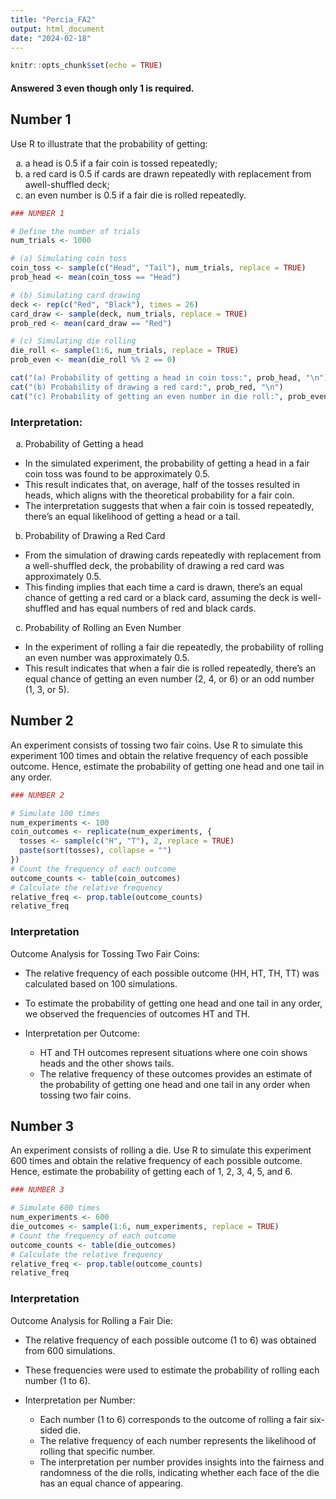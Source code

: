 ---
title: "Percia_FA2"
output: html_document
date: "2024-02-18"
---

```{r setup, include=FALSE}
knitr::opts_chunk$set(echo = TRUE)
```

#### Answered 3 even though only 1 is required.

## Number 1

Use R to illustrate that the probability of getting:

(a) a head is 0.5 if a fair coin is tossed repeatedly;
(b) a red card is 0.5 if cards are drawn repeatedly with replacement from awell-shuffled deck;
(c) an even number is 0.5 if a fair die is rolled repeatedly.

```{r cars}
### NUMBER 1

# Define the number of trials
num_trials <- 1000

# (a) Simulating coin toss
coin_toss <- sample(c("Head", "Tail"), num_trials, replace = TRUE)
prob_head <- mean(coin_toss == "Head")

# (b) Simulating card drawing
deck <- rep(c("Red", "Black"), times = 26)
card_draw <- sample(deck, num_trials, replace = TRUE)
prob_red <- mean(card_draw == "Red")

# (c) Simulating die rolling
die_roll <- sample(1:6, num_trials, replace = TRUE)
prob_even <- mean(die_roll %% 2 == 0)

cat("(a) Probability of getting a head in coin toss:", prob_head, "\n")
cat("(b) Probability of drawing a red card:", prob_red, "\n")
cat("(c) Probability of getting an even number in die roll:", prob_even, "\n")
```

### Interpretation:

(a) Probability of Getting a head

  * In the simulated experiment, the probability of getting a head in a fair coin toss was found to be approximately 0.5.
  * This result indicates that, on average, half of the tosses resulted in heads, which aligns with the theoretical probability for a fair coin.
  * The interpretation suggests that when a fair coin is tossed repeatedly, there's an equal likelihood of getting a head or a tail.
  
(b) Probability of Drawing a Red Card

  * From the simulation of drawing cards repeatedly with replacement from a well-shuffled deck, the probability of drawing a red card was approximately 0.5.
  * This finding implies that each time a card is drawn, there's an equal chance of getting a red card or a black card, assuming the deck is well-shuffled and has equal numbers of red and black cards.

(c) Probability of Rolling an Even Number
  * In the experiment of rolling a fair die repeatedly, the probability of rolling an even number was approximately 0.5.
  * This result indicates that when a fair die is rolled repeatedly, there's an equal chance of getting an even number (2, 4, or 6) or an odd number (1, 3, or 5).

## Number 2

An experiment consists of tossing two fair coins. Use R to simulate this experiment 100 times and obtain the relative frequency of each possible outcome. Hence, estimate the probability of getting one head and one tail in any order.

``` {r}
### NUMBER 2

# Simulate 100 times
num_experiments <- 100
coin_outcomes <- replicate(num_experiments, {
  tosses <- sample(c("H", "T"), 2, replace = TRUE)
  paste(sort(tosses), collapse = "")
})
# Count the frequency of each outcome
outcome_counts <- table(coin_outcomes)
# Calculate the relative frequency
relative_freq <- prop.table(outcome_counts)
relative_freq
```

### Interpretation

Outcome Analysis for Tossing Two Fair Coins:

  * The relative frequency of each possible outcome (HH, HT, TH, TT) was calculated based on 100 simulations.

  * To estimate the probability of getting one head and one tail in any order, we observed the frequencies of outcomes HT and TH.

  * Interpretation per Outcome:

    * HT and TH outcomes represent situations where one coin shows heads and the other shows tails.
    * The relative frequency of these outcomes provides an estimate of the probability of getting one head and one tail in any order when tossing two fair coins.

## Number 3

An experiment consists of rolling a die. Use R to simulate this experiment 600 times and obtain the relative frequency of each possible outcome. Hence, estimate the probability of getting each of 1, 2, 3, 4, 5, and 6.

``` {r}

### NUMBER 3

# Simulate 600 times
num_experiments <- 600
die_outcomes <- sample(1:6, num_experiments, replace = TRUE)
# Count the frequency of each outcome
outcome_counts <- table(die_outcomes)
# Calculate the relative frequency
relative_freq <- prop.table(outcome_counts)
relative_freq
```

### Interpretation

Outcome Analysis for Rolling a Fair Die:

  * The relative frequency of each possible outcome (1 to 6) was obtained from 600 simulations.

  * These frequencies were used to estimate the probability of rolling each number (1 to 6).

  * Interpretation per Number:

    * Each number (1 to 6) corresponds to the outcome of rolling a fair six-sided die.
    * The relative frequency of each number represents the likelihood of rolling that specific number.
    * The interpretation per number provides insights into the fairness and randomness of the die rolls, indicating whether each face of the die has an equal chance of appearing.